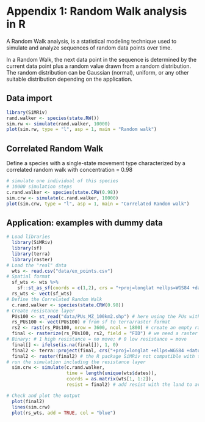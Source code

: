 # Appendix 1: Random Walk analysis in R

A Random Walk analysis, is a statistical modeling technique used to simulate and analyze sequences of random data points over time.

In a Random Walk, the next data point in the sequence is determined by the current data point plus a random value drawn from a random distribution. The random distribution can be Gaussian (normal), uniform, or any other suitable distribution depending on the application.

## Data import

```r
library(SiMRiv)
rand.walker <- species(state.RW())
sim.rw <- simulate(rand.walker, 10000)
plot(sim.rw, type = "l", asp = 1, main = "Random walk")
```

## Correlated Random Walk

Define a species with a single-state movement type characterized by a correlated random walk with concentration = 0.98

```r
# simulate one individual of this species
# 10000 simulation steps
c.rand.walker <- species(state.CRW(0.98))
sim.crw <- simulate(c.rand.walker, 10000)
plot(sim.crw, type = "l", asp = 1, main = "Correlated Random walk")
```

## Application: examples with dummy data

```r
# Load libraries 
  library(SiMRiv)
  library(sf)
  library(terra)
  library(raster)
# Load the "real" data
  wts <- read.csv("data/ex_points.csv")
# Spatial format
  sf_wts <- wts %>% 
    sf::st_as_sf(coords = c(1,2), crs = "+proj=longlat +ellps=WGS84 +datum=WGS84 +no_defs")
  rs_wts <- vect(sf_wts)
# Define the Correlated Random Walk
  c.rand.walker <- species(state.CRW(0.98))
# Create resistance layer
  PUs100 <- st_read("data/PUs_MZ_100km2.shp") # here using the PUs with the different polygons
  rs_PUs100 <- vect(PUs100) # from sf to terra/raster format
  rs2 <- rast(rs_PUs100, nrow = 3600, ncol = 1800) # create an empty raster
  final <- rasterize(rs_PUs100, rs2, field = "FID") # we need a raster to create the resistance layer
# Binary: # 1 high resistance = no move; # 0 low resistance = move
  final[] <- ifelse(is.na(final[]), 1, 0)
  final2 <- terra::project(final, crs("+proj=longlat +ellps=WGS84 +datum=WGS84 +no_defs")) # the raster needs to be projected...
  final2 <- raster(final2) # the R package SiMRiv not compatible with terra, so we use raster instead
# run the simulation including the resistance layer
  sim.crw <- simulate(c.rand.walker, 
                      time = length(unique(wts$dates)), 
                      coords = as.matrix(wts[1, 1:2]), 
                      resist = final2) # add resist with the land to avoid going into land pixels

# Check and plot the output
  plot(final2)
  lines(sim.crw)
  plot(rs_wts, add = TRUE, col = "blue")
```
